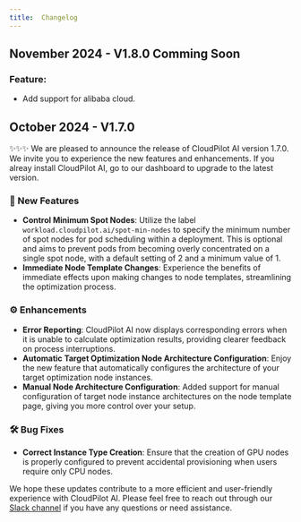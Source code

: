 ```yaml
---
title:  Changelog
---
```


## November 2024 - V1.8.0 Comming Soon 

### Feature:
- Add support for alibaba cloud.


## October 2024 - V1.7.0

✨✨✨ We are pleased to announce the release of CloudPilot AI version 1.7.0. We invite you to experience the new features and enhancements. If you alreay install CloudPilot AI, go to our dashboard to upgrade to the latest version.

### 🚀 New Features
- **Control Minimum Spot Nodes**: Utilize the label `workload.cloudpilot.ai/spot-min-nodes` to specify the minimum number of spot nodes for pod scheduling within a deployment. This is optional and aims to prevent pods from becoming overly concentrated on a single spot node, with a default setting of 2 and a minimum value of 1.
- **Immediate Node Template Changes**: Experience the benefits of immediate effects upon making changes to node templates, streamlining the optimization process.

### ⚙️ Enhancements
- **Error Reporting**: CloudPilot AI now displays corresponding errors when it is unable to calculate optimization results, providing clearer feedback on process interruptions.
- **Automatic Target Optimization Node Architecture Configuration**: Enjoy the new feature that automatically configures the architecture of your target optimization node instances.
- **Manual Node Architecture Configuration**: Added support for manual configuration of target node instance architectures on the node template page, giving you more control over your setup.

### 🛠️ Bug Fixes
- **Correct Instance Type Creation**: Ensure that the creation of GPU nodes is properly configured to prevent accidental provisioning when users require only CPU nodes.

We hope these updates contribute to a more efficient and user-friendly experience with CloudPilot AI. Please feel free to reach out through our [Slack channel](https://app.slack.com/client/T073TAAS5FW/C073J7ECB9C) if you have any questions or need assistance.

